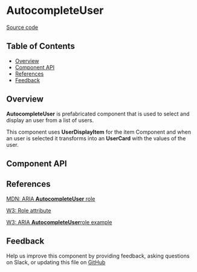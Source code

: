 
# **AutocompleteUser**

[Source code](https://github.com/leemonade/bubbles/tree/main/packages/components/form/AutocompleteUser)

## Table of Contents

<!-- START doctoc generated TOC please keep comment here to allow auto update -->
<!-- DON'T EDIT THIS SECTION, INSTEAD RE-RUN doctoc TO UPDATE -->

- [Overview](#overview)
- [Component API](#component-api)
- [References](#references)
- [Feedback](#feedback)

## Overview

**AutocompleteUser** is prefabricated component that is used to select and display an user from a list of users.

This component uses **UserDisplayItem** for the item Component and when an user is selected it transforms into an **UserCard** with the values of the user.

<ThemeProvider>
  <AutocompleteUser
    label={'Student'}
    placeholder={'Search for a student'}
    data={[
      {
        value: 'Ana Alonso',
        name: 'Ana Alonso',
        label: 'Ana Alonso',
        surname: 'Garcia',
        rol: 'Student',
        email: 'ana@ana.com',
        number: '+34 123 345 678',
        birthday: new Date(),
        avatar:
          'https://images.unsplash.com/photo-1508214751196-bcfd4ca60f91?ixid=MXwxMjA3fDB8MHxwaG90by1wYWdlfHx8fGVufDB8fHw%3D&ixlib=rb-1.2.1&auto=format&fit=crop&w=255&q=80',
      },
      {
        value: 'Antonia Hidalgo',
        name: 'Antonia Hidalgo',
        label: 'Antonia Hidalgo',
        surname: 'Garcia',
        rol: 'Student',
        email: 'antonia@antonia.com',
        number: '+34 123 345 678',
        birthday: new Date(),
        avatar:
          'https://images.unsplash.com/photo-1518791841217-8f162f1e1131?ixid=MXwxMjA3fDB8MHxwaG90by1wYWdlfHx8fGVufDB8fHw%3D&ixlib=rb-1.2.1&auto=format&fit=crop&w=255&q=80',
      },
      {
        value: 'Maria Merino',
        name: 'Maria Merino',
        label: 'Maria Merino',
        surname: 'Garcia',
        rol: 'Student',
        email: 'maria@maria.com',
        number: '+34 123 345 678',
        birthday: new Date(),
        avatar:
          'https://images.unsplash.com/photo-1641324379143-81128cbb7ee7?crop=entropy&cs=tinysrgb&fit=max&fm=jpg&ixid=MnwxfDB8MXxyYW5kb218MHx8fHx8fHx8MTY0MTgxMDY1Ng&ixlib=rb-1.2.1&q=80&w=1080',
      },
      {
        value: 'Miles Morales',
        name: 'Miles Morales',
        label: 'Miles Morales',
        surname: 'Garcia',
        rol: 'Student',
        email: 'maria@maria.com',
        number: '+34 123 345 678',
        birthday: new Date(),
        avatar:
          'https://images.unsplash.com/photo-1641664434328-6fe8a810e882?crop=entropy&cs=tinysrgb&fit=max&fm=jpg&ixid=MnwxfDB8MXxyYW5kb218MHx8fHx8fHx8MTY0MTg5MjUyMw&ixlib=rb-1.2.1&q=80&w=1080',
      },
    ]}
    nothingFoundLabel={'No maches found'}
  />
</ThemeProvider>

## Component API

<Preview>
  <Story id="organisms-form-autocompleteuser--playground" />
</Preview>

<Props of={AutocompleteUser} />

## References

[MDN: ARIA **AutocompleteUser** role](https://developer.mozilla.org/en-US/docs/Web/Accessibility/ARIA/Roles/AutocompleteUser_role)

[W3: Role attribute](https://www.w3.org/WAI/PF/HTML/wiki/RoleAttribute)

[W3: ARIA **AutocompleteUser**role example](https://www.w3.org/TR/2016/WD-wai-aria-practices-1.1-20160317/examples/AutocompleteUser/AutocompleteUser.html)

## Feedback

Help us improve this component by providing feedback, asking questions on Slack, or updating this file on
[GitHub](https://github.com/leemonade/bubbles/edit/main/packages/components/form/AutocompleteUser.mdx)

